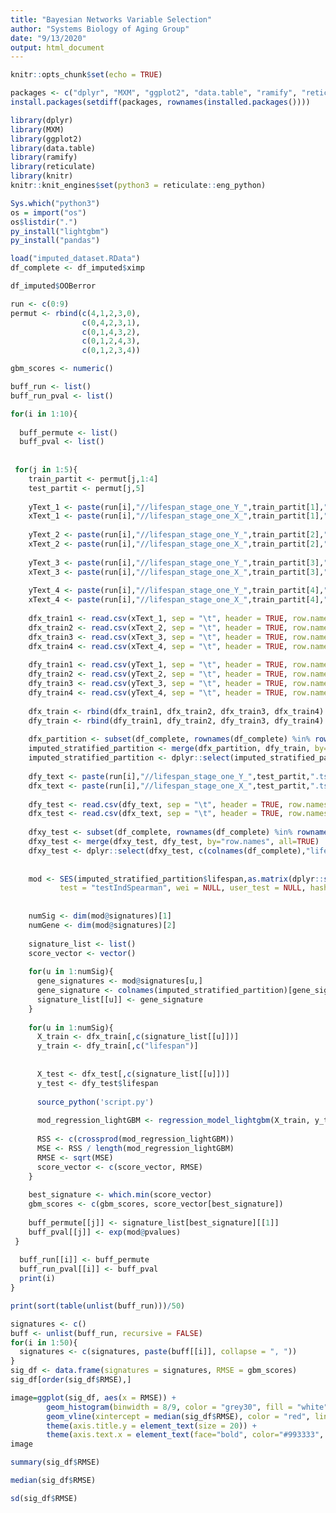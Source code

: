 ```yaml
---
title: "Bayesian Networks Variable Selection"
author: "Systems Biology of Aging Group"
date: "9/13/2020"
output: html_document
---
```


```r
knitr::opts_chunk$set(echo = TRUE)
```

```r
packages <- c("dplyr", "MXM", "ggplot2", "data.table", "ramify", "reticulate", "knitr")
install.packages(setdiff(packages, rownames(installed.packages())))

library(dplyr)
library(MXM)
library(ggplot2)
library(data.table)
library(ramify)
library(reticulate)
library(knitr)
knitr::knit_engines$set(python3 = reticulate::eng_python)
```

```r
Sys.which("python3")
os = import("os")
os$listdir(".")
py_install("lightgbm")
py_install("pandas")
```

```r
load("imputed_dataset.RData")
df_complete <- df_imputed$ximp
```

```r
df_imputed$OOBerror
```

```r
run <- c(0:9)
permut <- rbind(c(4,1,2,3,0),
                c(0,4,2,3,1),
                c(0,1,4,3,2),
                c(0,1,2,4,3),
                c(0,1,2,3,4))

gbm_scores <- numeric()

buff_run <- list()
buff_run_pval <- list()

for(i in 1:10){
  
  buff_permute <- list()
  buff_pval <- list()
  
  
 for(j in 1:5){
    train_partit <- permut[j,1:4]
    test_partit <- permut[j,5]
        
    yText_1 <- paste(run[i],"//lifespan_stage_one_Y_",train_partit[1],".tsv", sep = "")
    xText_1 <- paste(run[i],"//lifespan_stage_one_X_",train_partit[1],".tsv", sep = "")
    
    yText_2 <- paste(run[i],"//lifespan_stage_one_Y_",train_partit[2],".tsv", sep = "")
    xText_2 <- paste(run[i],"//lifespan_stage_one_X_",train_partit[2],".tsv", sep = "")
    
    yText_3 <- paste(run[i],"//lifespan_stage_one_Y_",train_partit[3],".tsv", sep = "")
    xText_3 <- paste(run[i],"//lifespan_stage_one_X_",train_partit[3],".tsv", sep = "")
    
    yText_4 <- paste(run[i],"//lifespan_stage_one_Y_",train_partit[4],".tsv", sep = "")
    xText_4 <- paste(run[i],"//lifespan_stage_one_X_",train_partit[4],".tsv", sep = "")
    
    dfx_train1 <- read.csv(xText_1, sep = "\t", header = TRUE, row.names = 1)
    dfx_train2 <- read.csv(xText_2, sep = "\t", header = TRUE, row.names = 1)
    dfx_train3 <- read.csv(xText_3, sep = "\t", header = TRUE, row.names = 1)
    dfx_train4 <- read.csv(xText_4, sep = "\t", header = TRUE, row.names = 1)
    
    dfy_train1 <- read.csv(yText_1, sep = "\t", header = TRUE, row.names = 1)
    dfy_train2 <- read.csv(yText_2, sep = "\t", header = TRUE, row.names = 1)
    dfy_train3 <- read.csv(yText_3, sep = "\t", header = TRUE, row.names = 1)
    dfy_train4 <- read.csv(yText_4, sep = "\t", header = TRUE, row.names = 1)
    
    dfx_train <- rbind(dfx_train1, dfx_train2, dfx_train3, dfx_train4)
    dfy_train <- rbind(dfy_train1, dfy_train2, dfy_train3, dfy_train4)
    
    dfx_partition <- subset(df_complete, rownames(df_complete) %in% rownames(dfx_train))
    imputed_stratified_partition <- merge(dfx_partition, dfy_train, by="row.names", all=TRUE)
    imputed_stratified_partition <- dplyr::select(imputed_stratified_partition, c(colnames(df_complete),"lifespan"))
    
    dfy_text <- paste(run[i],"//lifespan_stage_one_Y_",test_partit,".tsv", sep = "")
    dfx_text <- paste(run[i],"//lifespan_stage_one_X_",test_partit,".tsv", sep = "")
    
    dfy_test <- read.csv(dfy_text, sep = "\t", header = TRUE, row.names = 1)
    dfx_test <- read.csv(dfx_text, sep = "\t", header = TRUE, row.names = 1)
    
    dfxy_test <- subset(df_complete, rownames(df_complete) %in% rownames(dfx_test))
    dfxy_test <- merge(dfxy_test, dfy_test, by="row.names", all=TRUE)
    dfxy_test <- dplyr::select(dfxy_test, c(colnames(df_complete),"lifespan"))
    
    
    mod <- SES(imputed_stratified_partition$lifespan,as.matrix(dplyr::select(imputed_stratified_partition, -c("lifespan"))), max_k = 60, threshold = 0.01, 
           test = "testIndSpearman", wei = NULL, user_test = NULL, hash = FALSE, hashObject = NULL, ncores = 1, backward = TRUE)
    
    
    numSig <- dim(mod@signatures)[1]
    numGene <- dim(mod@signatures)[2]
    
    signature_list <- list()
    score_vector <- vector()
    
    for(u in 1:numSig){
      gene_signatures <- mod@signatures[u,]
      gene_signature <- colnames(imputed_stratified_partition)[gene_signatures]
      signature_list[[u]] <- gene_signature
    }
    
    for(u in 1:numSig){
      X_train <- dfx_train[,c(signature_list[[u]])]
      y_train <- dfy_train[,c("lifespan")]
      
      
      X_test <- dfx_test[,c(signature_list[[u]])]
      y_test <- dfy_test$lifespan
      
      source_python('script.py')
      
      mod_regression_lightGBM <- regression_model_lightgbm(X_train, y_train, X_test) - y_test
      
      RSS <- c(crossprod(mod_regression_lightGBM))
      MSE <- RSS / length(mod_regression_lightGBM)
      RMSE <- sqrt(MSE)
      score_vector <- c(score_vector, RMSE)
    }
    
    best_signature <- which.min(score_vector)
    gbm_scores <- c(gbm_scores, score_vector[best_signature])
    
    buff_permute[[j]] <- signature_list[best_signature][[1]]
    buff_pval[[j]] <- exp(mod@pvalues)
 }
  
  buff_run[[i]] <- buff_permute
  buff_run_pval[[i]] <- buff_pval
  print(i)
}

```

```r
print(sort(table(unlist(buff_run)))/50)
```

```r
signatures <- c()
buff <- unlist(buff_run, recursive = FALSE)
for(i in 1:50){
  signatures <- c(signatures, paste(buff[[i]], collapse = ", "))
}
sig_df <- data.frame(signatures = signatures, RMSE = gbm_scores)
sig_df[order(sig_df$RMSE),]
```

```r
image=ggplot(sig_df, aes(x = RMSE)) +
        geom_histogram(binwidth = 8/9, color = "grey30", fill = "white") +
        geom_vline(xintercept = median(sig_df$RMSE), color = "red", linetype = "dashed", size = 2) + xlab("RMSE") + ylab("Gene signatures count") + theme(axis.title.x = element_text(size = 20)) +
        theme(axis.title.y = element_text(size = 20)) +
        theme(axis.text.x = element_text(face="bold", color="#993333", size=15), axis.text.y = element_text(face="bold", color="#993333", size=15))
image
```

```r
summary(sig_df$RMSE)
```

```r
median(sig_df$RMSE)
```

```r
sd(sig_df$RMSE)
```

